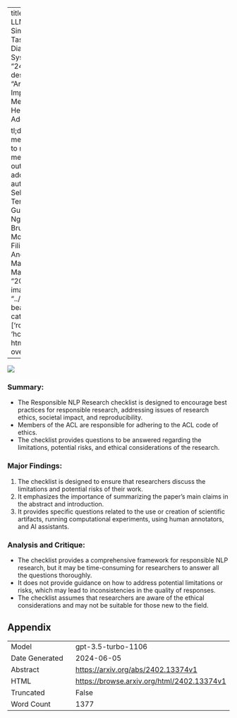 
---
title: "Reliable LLM-based User Simulator for Task-Oriented Dialogue Systems"
id: "2402.13374v1"
description: "Article: The Impact of Social Media on Mental Health in Adolescents

tl;dr: Social media use linked to negative mental health outcomes in adolescents."
author: Ivan Sekulić, Silvia Terragni, Victor Guimarães, Nghia Khau, Bruna Guedes, Modestas Filipavicius, André Ferreira Manso, Roland Mathis
date: "2024-02-20"
image: "../../../bayesian-beagle.png"
categories: ['robustness', 'hci']
format:
  html:
    code-overflow: wrap
---

![](../../../bayesian-beagle.png)

### **Summary:**
- The Responsible NLP Research checklist is designed to encourage best practices for responsible research, addressing issues of research ethics, societal impact, and reproducibility.
- Members of the ACL are responsible for adhering to the ACL code of ethics.
- The checklist provides questions to be answered regarding the limitations, potential risks, and ethical considerations of the research.

### Major Findings:
1. The checklist is designed to ensure that researchers discuss the limitations and potential risks of their work.
2. It emphasizes the importance of summarizing the paper's main claims in the abstract and introduction.
3. It provides specific questions related to the use or creation of scientific artifacts, running computational experiments, using human annotators, and AI assistants.

### Analysis and Critique:
- The checklist provides a comprehensive framework for responsible NLP research, but it may be time-consuming for researchers to answer all the questions thoroughly.
- It does not provide guidance on how to address potential limitations or risks, which may lead to inconsistencies in the quality of responses.
- The checklist assumes that researchers are aware of the ethical considerations and may not be suitable for those new to the field.

## Appendix

|          |          |
|----------|----------|
| Model     | gpt-3.5-turbo-1106       |
| Date Generated     | 2024-06-05       |
| Abstract | [https://arxiv.org/abs/2402.13374v1](https://arxiv.org/abs/2402.13374v1)        |
| HTML     | [https://browse.arxiv.org/html/2402.13374v1](https://browse.arxiv.org/html/2402.13374v1)       |
| Truncated       | False       |
| Word Count       | 1377       |